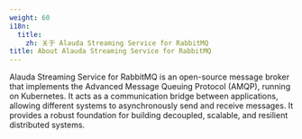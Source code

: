 ```yaml
---
weight: 60
i18n:
  title:
    zh: 关于 Alauda Streaming Service for RabbitMQ
title: About Alauda Streaming Service for RabbitMQ
---
```


Alauda Streaming Service for RabbitMQ is an open-source message broker that implements the Advanced Message Queuing Protocol (AMQP), running on Kubernetes. It acts as a communication bridge between applications, allowing different systems to asynchronously send and receive messages. It provides a robust foundation for building decoupled, scalable, and resilient distributed systems.

<ExternalSite name="rabbitmq" href="/intro" />
